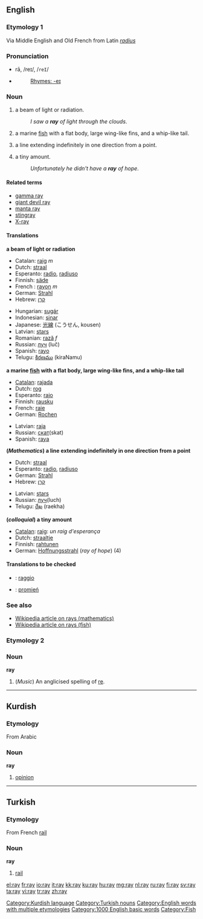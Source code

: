 ==English==

===Etymology 1===
Via Middle English and Old French from Latin ''[[radius]]''

===Pronunciation===
*rā, /reɪ/, /<tt>reI</tt>/
*{{audio|en-us-ray.ogg|Audio (US)}}
*:[[Rhymes:English:-eɪ|Rhymes: -eɪ]]

===Noun===
{{en-noun}}

#a beam of light or radiation.
#:''I saw a '''ray''' of light through the clouds''.
#a marine [[fish]] with a flat body, large wing-like fins, and a whip-like tail.
#{{Mathematics}} a line extending indefinitely in one direction from a point.
#{{colloquial}} a tiny amount.
#:''Unfortunately he didn't have a '''ray''' of hope''.

====Related terms====
*[[gamma ray]]
*[[giant devil ray]]
*[[manta ray]]
*[[stingray]]
*[[X-ray]]

====Translations====
'''a beam of light or radiation'''
{{top}}
*Catalan: [[raig]] ''m''
*Dutch: [[straal]] {{f}}
*Esperanto: [[radio]], [[radiuso]]
*Finnish: [[säde]]
*French : [[rayon]] ''m''
*German: [[Strahl]] {{m}}
*Hebrew: [[קרן]]
{{mid}}
*Hungarian: [[sugár]]
*Indonesian: [[sinar]]
*Japanese: [[光線]] (こうせん, kousen)
*Latvian: [[stars]] {{m}}
*Romanian: [[rază]] ''f''
*Russian: [[луч]] {{m}} (luč)
*Spanish: [[rayo]]
*Telugu: [[కిరణము]] (kiraNamu)
{{bottom}}

'''a marine [[fish]] with a flat body, large wing-like fins, and a whip-like tail'''
{{top}}
*[[Catalan]]: [[rajada]]
*Dutch: [[rog]] {{m}}
*Esperanto: [[rajo]]
*Finnish: [[rausku]]
*French: [[raie]] {{f}}
*German: [[Rochen]] {{m}}
{{mid}}
*Latvian: [[raja]] {{f}}
*Russian: [[скат]](skat) {{m}}
*Spanish: [[raya]]
{{bottom}}

'''(''Mathematics'') a line extending indefinitely in one direction from a point'''
{{top}}
*Dutch: [[straal]] {{f}}
*Esperanto: [[radio]], [[radiuso]]
*German: [[Strahl]] {{m}}
*Hebrew: [[קרן]]
{{mid}}
*Latvian: [[stars]] {{m}}
*Russian: [[луч]](luch) {{m}}
*Telugu: [[రేఖ]] (raekha)
{{bottom}}

'''(''colloquial'') a tiny amount'''
{{top}}
*[[Catalan]]: [[raig]]: ''un raig d'esperança''
*Dutch: [[straaltje]] {{n}}
*Finnish: [[rahtunen]]
*German: [[Hoffnungsstrahl]] {{m}} (''ray of hope'') (4)
{{mid}}
{{bottom}}

====Translations to be checked====
{{checktrans}}
*{{ttbc|Italian}}: [[raggio]] {{m}}
*{{ttbc|Polish}}: [[promień]] {{m}}

===See also===
*[[w:Ray|Wikipedia article on rays (mathematics)]]
*[[w:Ray (fish)|Wikipedia article on rays (fish)]]

===Etymology 2===
===Noun===
'''ray'''

#(''Music'') An anglicised spelling of [[re]].

----

==Kurdish==
===Etymology===
From Arabic
===Noun===
'''ray'''

#[[opinion]]

[[Category:Kurdish language]]

----

==Turkish==
===Etymology===
From French [[rail]]
===Noun===
'''ray'''

#[[rail]]

[[Category:Turkish nouns]]
[[Category:English words with multiple etymologies]]
[[Category:1000 English basic words]]
[[Category:Fish]]

[[el:ray]]
[[fr:ray]]
[[io:ray]]
[[it:ray]]
[[kk:ray]]
[[ku:ray]]
[[hu:ray]]
[[mg:ray]]
[[nl:ray]]
[[ru:ray]]
[[fi:ray]]
[[sv:ray]]
[[ta:ray]]
[[vi:ray]]
[[tr:ray]]
[[zh:ray]]